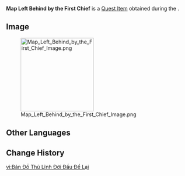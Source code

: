 {{Item Infobox
|id           = 121028
|image        = Item Map Left Behind by the First Chief.png
|type         = Quest Items
|description  = A map left behind by the first chief of the People of the Springs. It is said to indicate the route to the mysterious island, yet only skilled guides can decipher its secrets.
|source1      = [[Someone Trustworthy]]
}}
'''Map Left Behind by the First Chief''' is a [[Quest Item]] obtained during the {{Quest|Someone Trustworthy}}.

==Image==
[[File:Map Left Behind by the First Chief Image.png|x200px]]

==Other Languages==
{{Other Languages|default_hidden=1
|en      = Map Left Behind by the First Chief
|zhs     = 初代首领留下的地图
|zhs_rm  = 
|zht     = 初代首領留下的地圖
|zht_rm  = 
|ja      = 初代族長が残した地図
|ja_rm   = Shodai Zokuchou ga Nokoshita Chizu
|ko      = 초대 족장이 남긴 지도
|es      = Mapa del primer jefe
|fr      = Carte laissée par le premier chef
|ru      = Карта первого вождя
|th      = แผนที่ที่หัวหน้าเผ่ารุ่นแรกทิ้งเอาไว้
|th_rm   = 
|vi      = Bản Đồ Thủ Lĩnh Đời Đầu Để Lại
|de      = Karte des ersten Häuptlings
|id      = Peta yang Ditinggalkan Kepala Suku Pertama
|pt      = Mapa Deixado Pelo Primeiro Chefe
|tr      = İlk Kabile Şefinden Kalan Harita
|it      = Mappa lasciata dal primo capo
}}

==Change History==
{{Change History|5.0}}

[[vi:Bản Đồ Thủ Lĩnh Đời Đầu Để Lại]]